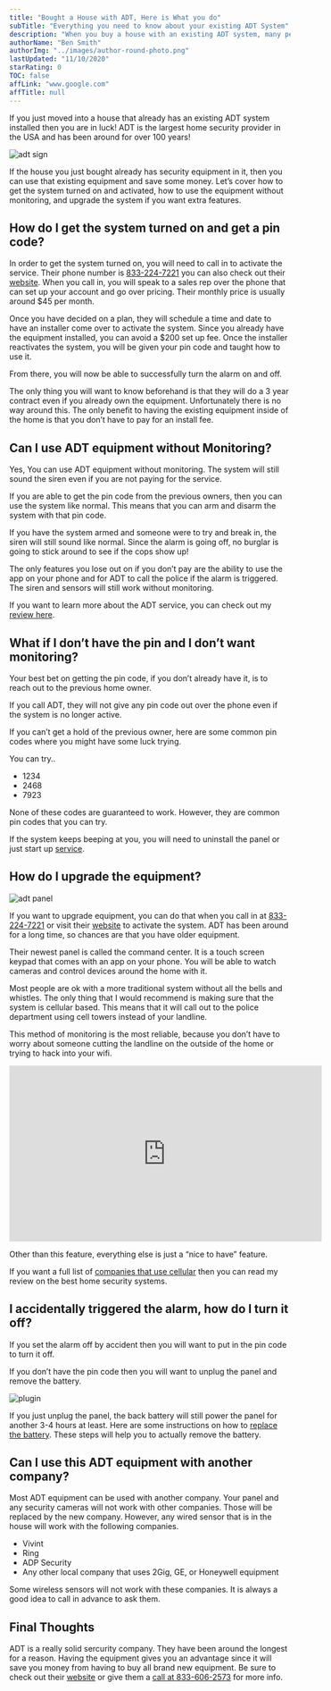 ```yaml
---
title: "Bought a House with ADT, Here is What you do"
subTitle: "Everything you need to know about your existing ADT System"
description: "When you buy a house with an existing ADT system, many people want to know if they can use the equipment without monitoring or ask how much is the monitoring."
authorName: "Ben Smith"
authorImg: "../images/author-round-photo.png"
lastUpdated: "11/10/2020"
starRating: 0
TOC: false
affLink: "www.google.com"
affTitle: null
---
```


If you just moved into a house that already has an existing ADT system installed then you are in luck! ADT is the largest home security provider in the USA and has been around for over 100 years!

![adt sign](../images/adt/adt_image.jpg)

If the house you just bought already has security equipment in it, then you can use that existing equipment and save some money. Let’s cover how to get the system turned on and activated, how to use the equipment without monitoring, and upgrade the system if you want extra features.

## How do I get the system turned on and get a pin code?

In order to get the system turned on, you will need to call in to activate the service. Their phone number is [833-224-7221](tel:18332247221) you can also check out their [website](https://s24alarms.com/YHSE). When you call in, you will speak to a sales rep over the phone that can set up your account and go over pricing. Their monthly price is usually around \$45 per month.

Once you have decided on a plan, they will schedule a time and date to have an installer come over to activate the system. Since you already have the equipment installed, you can avoid a \$200 set up fee. Once the installer reactivates the system, you will be given your pin code and taught how to use it.

From there, you will now be able to successfully turn the alarm on and off.

The only thing you will want to know beforehand is that they will do a 3 year contract even if you already own the equipment. Unfortunately there is no way around this. The only benefit to having the existing equipment inside of the home is that you don’t have to pay for an install fee.

## Can I use ADT equipment without Monitoring?

Yes, You can use ADT equipment without monitoring. The system will still sound the siren even if you are not paying for the service.

If you are able to get the pin code from the previous owners, then you can use the system like normal. This means that you can arm and disarm the system with that pin code.

If you have the system armed and someone were to try and break in, the siren will still sound like normal. Since the alarm is going off, no burglar is going to stick around to see if the cops show up!

The only features you lose out on if you don’t pay are the ability to use the app on your phone and for ADT to call the police if the alarm is triggered. The siren and sensors will still work without monitoring.

If you want to learn more about the ADT service, you can check out my [review here](/posts/adt-review/).

## What if I don’t have the pin and I don’t want monitoring?

Your best bet on getting the pin code, if you don’t already have it, is to reach out to the previous home owner.

If you call ADT, they will not give any pin code out over the phone even if the system is no longer active.

If you can’t get a hold of the previous owner, here are some common pin codes where you might have some luck trying.

You can try..

- 1234
- 2468
- 7923

None of these codes are guaranteed to work. However, they are common pin codes that you can try.

If the system keeps beeping at you, you will need to uninstall the panel or just start up [service](https://s24alarms.com/YHSE).

## How do I upgrade the equipment?

![adt panel](../images/adt/command-panel.jpg)

If you want to upgrade equipment, you can do that when you call in at [833-224-7221](tel:18332247221) or visit their [website](https://s24alarms.com/YHSE) to activate the system. ADT has been around for a long time, so chances are that you have older equipment.

Their newest panel is called the command center. It is a touch screen keypad that comes with an app on your phone. You will be able to watch cameras and control devices around the home with it.

Most people are ok with a more traditional system without all the bells and whistles. The only thing that I would recommend is making sure that the system is cellular based. This means that it will call out to the police department using cell towers instead of your landline.

This method of monitoring is the most reliable, because you don’t have to worry about someone cutting the landline on the outside of the home or trying to hack into your wifi.

<iframe
  width="560"
  height="315"
  src="https://www.youtube.com/embed/VlKOD6usMkY"
  frameborder="0"
  allow="accelerometer; autoplay; clipboard-write; encrypted-media; gyroscope; picture-in-picture"
  allowfullscreen
></iframe>

Other than this feature, everything else is just a “nice to have” feature.

If you want a full list of [companies that use cellular](/posts/best-home-security-systems) then you can read my review on the best home security systems.

## I accidentally triggered the alarm, how do I turn it off?

If you set the alarm off by accident then you will want to put in the pin code to turn it off.

If you don’t have the pin code then you will want to unplug the panel and remove the battery.

![plugin](../images/adt/plugin.jpg)

If you just unplug the panel, the back battery will still power the panel for another 3-4 hours at least. Here are some instructions on how to [replace the battery](https://www.adt.com/help/faq/security-services-features/replace-system-battery). These steps will help you to actually remove the battery.

## Can I use this ADT equipment with another company?

Most ADT equipment can be used with another company. Your panel and any security cameras will not work with other companies. Those will be replaced by the new company. However, any wired sensor that is in the house will work with the following companies.

- Vivint
- Ring
- ADP Security
- Any other local company that uses 2Gig, GE, or Honeywell equipment

Some wireless sensors will not work with these companies. It is always a good idea to call in advance to ask them.

## Final Thoughts

ADT is a really solid sercurity company. They have been around the longest for a reason. Having the equipment gives you an advantage since it will save you money from having to buy all brand new equipment. Be sure to check out their [website](https://s24alarms.com/YHSE) or give them a [call at 833-606-2573](tel:18336062573) for more info.
